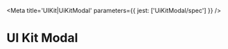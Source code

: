 

<Meta title='UIKit|UiKitModal' parameters={{ jest: ['UiKitModal/spec'] }} />

# UI Kit Modal

<Preview>
  <Story name='Input'>
    <UiKitModal blocks={[{
			"type": "input",
			"element": {
				"type": "plain_text_input"
			},
			"label": {
				"type": "plain_text",
				"text": "Label",
				"emoji": true
			}
		}]
  }/>
  </Story>
</Preview>

<Preview>
  <Story name='Input Multiline'>
    <UiKitModal blocks={[{
			"type": "input",
			"element": {
				"type": "plain_text_input",
				"multiline": true
			},
			"label": {
				"type": "plain_text",
				"text": "Label",
				"emoji": true
			}
		}]
  }/>
  </Story>
</Preview>



<Preview>
  <Story name='Input Datepicker'>
    <UiKitModal blocks={[{
			"type": "input",
			"element": {
				"type": "datepicker",
				"initial_date": "1990-04-28",
				"placeholder": {
					"type": "plain_text",
					"text": "Select a date",
					"emoji": true
				}
			},
			"label": {
				"type": "plain_text",
				"text": "Label",
				"emoji": true
			}
		}]
  }/>
  </Story>
</Preview>

<Preview>
  <Story name='Image'>
    <UiKitModal blocks={[{
			"type": "image",
			"title": {
				"type": "plain_text",
				"text": "Example Image",
				"emoji": true
			},
			"imageUrl": "https://raw.githubusercontent.com/RocketChat/Rocket.Chat.Artwork/master/Logos/icon-circle-256.png",
			"altText": "Example Image"
		}]
  }/>
  </Story>
</Preview>

<Preview>
  <Story name='Poll'>
    <UiKitModal blocks={[{
			"type": "input",
			"element": {
				"type": "plain_text_input"
			},
			"label": {
				"type": "plain_text",
				"text": "Insert your question",
				"emoji": true
			}
		},
		{
			"type": "divider"
		},
		{
			"type": "section",
			"text": {
				"type": "mrkdwn",
				"text": "*Add some choices*"
			}
		},
		{
			"type": "input",
			"element": {
				"type": "plain_text_input"
			},
			"label": {
				"type": "plain_text",
				"text": "Question 1",
				"emoji": true
			}
		},
		{
			"type": "input",
            "optional": true,
			"element": {
				"type": "plain_text_input"
			},
			"label": {
				"type": "plain_text",
				"text": "Question 2"
			}
		}]}/>
  </Story>
</Preview>

<Props of={UiKitModal}/>
